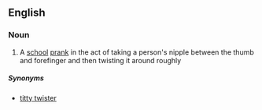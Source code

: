 ==English==


===Noun===
{{en-noun}}

# {{slang}} A [[school]] [[prank]] in the act of taking a person's nipple between the thumb and forefinger and then twisting it around roughly

=====Synonyms=====
* [[titty twister]]